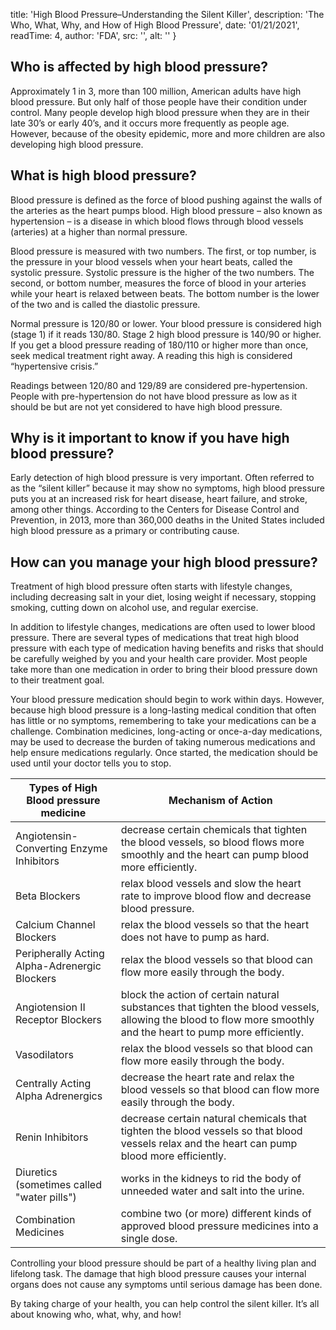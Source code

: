 

  title: 'High Blood Pressure–Understanding the Silent Killer',
  description: 'The Who, What, Why, and How of High Blood Pressure',
  date: '01/21/2021',
  readTime: 4,
  author: 'FDA',
  src: '',
  alt: ''
}

## Who is affected by high blood pressure? 

Approximately 1 in 3, more than 100 million, American adults have high blood pressure. But only half of those people have their condition under control. Many people develop high blood pressure when they are in their late 30’s or early 40’s, and it occurs more frequently as people age. However, because of the obesity epidemic, more and more children are also developing high blood pressure.

## What is high blood pressure? 

Blood pressure is defined as the force of blood pushing against the walls of the arteries as the heart pumps blood. High blood pressure – also known as hypertension – is a disease in which blood flows through blood vessels (arteries) at a higher than normal pressure.

Blood pressure is measured with two numbers. The first, or top number, is the pressure in your blood vessels when your heart beats, called the systolic pressure. Systolic pressure is the higher of the two numbers. The second, or bottom number, measures the force of blood in your arteries while your heart is relaxed between beats. The bottom number is the lower of the two and is called the diastolic pressure.

Normal pressure is 120/80 or lower. Your blood pressure is considered high (stage 1) if it reads 130/80. Stage 2 high blood pressure is 140/90 or higher. If you get a blood pressure reading of 180/110 or higher more than once, seek medical treatment right away. A reading this high is considered “hypertensive crisis.”

Readings between 120/80 and 129/89 are considered pre-hypertension. People with pre-hypertension do not have blood pressure as low as it should be but are not yet considered to have high blood pressure. 

## Why is it important to know if you have high blood pressure?

Early detection of high blood pressure is very important. Often referred to as the “silent killer” because it may show no symptoms, high blood pressure puts you at an increased risk for heart disease, heart failure, and stroke, among other things. According to the Centers for Disease Control and Prevention, in 2013, more than 360,000 deaths in the United States included high blood pressure as a primary or contributing cause.

## How can you manage your high blood pressure?

Treatment of high blood pressure often starts with lifestyle changes, including decreasing salt in your diet, losing weight if necessary, stopping smoking, cutting down on alcohol use, and regular exercise.

In addition to lifestyle changes, medications are often used to lower blood pressure. There are several types of medications that treat high blood pressure with each type of medication having benefits and risks that should be carefully weighed by you and your health care provider. Most people take more than one medication in order to bring their blood pressure down to their treatment goal.

Your blood pressure medication should begin to work within days. However, because high blood pressure is a long-lasting medical condition that often has little or no symptoms, remembering to take your medications can be a challenge. Combination medicines, long-acting or once-a-day medications, may be used to decrease the burden of taking numerous medications and help ensure medications regularly. Once started, the medication should be used until your doctor tells you to stop. 


| Types of High Blood pressure medicine | Mechanism of Action |
| ------------------------------------- | ------------------- |
| Angiotensin-Converting Enzyme Inhibitors | decrease certain chemicals that tighten the blood vessels, so blood flows more smoothly and the heart can pump blood more efficiently.|
| Beta Blockers | relax blood vessels and slow the heart rate to improve blood flow and decrease blood pressure. |
| Calcium Channel Blockers | relax the blood vessels so that the heart does not have to pump as hard. |
| Peripherally Acting Alpha-Adrenergic Blockers | relax the blood vessels so that blood can flow more easily through the body. |
| Angiotension II Receptor Blockers | block the action of certain natural substances that tighten the blood vessels, allowing the blood to flow more smoothly and the heart to pump more efficiently. |
| Vasodilators | relax the blood vessels so that blood can flow more easily through the body. |
| Centrally Acting Alpha Adrenergics | decrease the heart rate and relax the blood vessels so that blood can flow more easily through the body. |
| Renin Inhibitors | decrease certain natural chemicals that tighten the blood vessels so that blood vessels relax and the heart can pump blood more efficiently. |
| Diuretics (sometimes called "water pills") | works in the kidneys to rid the body of unneeded water and salt into the urine. |
| Combination Medicines | combine two (or more) different kinds of approved blood pressure medicines into a single dose. |


Controlling your blood pressure should be part of a healthy living plan and lifelong task. The damage that high blood pressure causes your internal organs does not cause any symptoms until serious damage has been done.

By taking charge of your health, you can help control the silent killer. It’s all about knowing who, what, why, and how!





